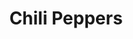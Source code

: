 ---
title: Chili Peppers
media: 
dimensions: 12" x 12"
hero_image: ../../images/gallery/chilli_peppers.jpg
sale_status: For Sale
---